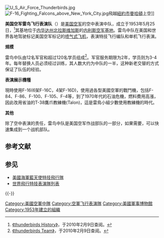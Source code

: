 {{Infobox military unit
|unit_name='''「雷鳥」'''<br />'''美國空軍第57聯隊飛行示範中隊'''<br />'''Thunderbirds'''<br />'''USAF Air Demonstration Squadron'''
|image=Dayton Air Show 2009.jpg
|image_size = 300
|caption=<!--The USAF Thunderbirds in-->雷鸟飞行表演队作[[菱隊隊形|菱隊隊形]]， 攝於2009年在地通航空展（Dayton Air Show）
|dates= 1953年5月25日 – 現在（作為飛行展示中隊）<br />1917年6月13日–1963年2月1日（作為作戰中隊）
|country= {{USA}}
|allegiance=
|branch= [[Image:Roundel_of_the_USAF.svg|22px]][[美國空軍|美國空軍]]
|type=
|role= [[世界飛行特技表演隊列表|飛行表演隊]]
|size= 12名軍官<br />120技術支援人員
|command_structure= [[美國空軍空戰司令部|美國空軍空戰司令部]]（Air Combat Command）
|garrison= {{USA}}[[內華達州|內華達州]][[拉斯維加斯|拉斯維加斯]] [[内利斯空军基地|奈利斯空军基地]]
|garrison_label=
|nickname=
|patron=
|motto=
|colors=紅、白、藍
|colors_label=
|website={{URL|http://www.afthunderbirds.com/}}
|march=
|mascot=
|equipment=
|equipment_label=
|battles= [[File:World_War_I_War_Service_Streamer_without_inscription.png|150px]]<br />[[第一次世界大戰|第一次世界大戰]]<br /> [[File:Asiatic-Pacific_Streamer.png|150px]]<br />[[第二次世界大戰|第二次世界大戰]]（[[太平洋戰爭|太平洋戰場]]）<br />[[File:Korean_War_Streamer.png|150px]]<br />[[韓戰|韓戰]]
|anniversaries=
|decorations=
|battle_honours=
|disbanded=
<!-- Commanders -->
|commander1=
|commander1_label=
|commander2=
|commander2_label=
|commander3=
|commander3_label=
|notable_commanders=
<!-- Insignia -->
|identification_symbol=[[Image:Thunderbirds_Air_Demonstration_Squadron.png|120px]]
|identification_symbol_label=
|identification_symbol_2=
|identification_symbol_2_label=
|identification_symbol_3=
|identification_symbol_3_label=
|identification_symbol_4=
|identification_symbol_4_label=
<!-- Aircraft -->
|aircraft_attack=
|aircraft_bomber=
|aircraft_electronic=
|aircraft_fighter= 6 – [[通用動力|通用動力]][[F-16戰隼戰鬥機|F-16C戰隼戰鬥機]]<br />2 – [[通用動力|通用動力]][[F-16戰隼戰鬥機|F-16D戰隼戰鬥機]]
|aircraft_helicopter=
|aircraft_helicopter_attack=
|aircraft_helicopter_cargo=
|aircraft_helicopter_multirole=
|aircraft_helicopter_observation=
|aircraft_helicopter_transport=
|aircraft_helicopter_utility=
|aircraft_interceptor=
|aircraft_patrol=
|aircraft_recon=
|aircraft_trainer=
|aircraft_transport=
}}
[[File:U_S_Air_Force_Thunderbirds.jpg|thumb]]
[[File:F-16_Fighting_Falcons_above_New_York_City.jpg|thumb]]飛越[[紐約市|紐約市]][[曼哈頓|曼哈頓]]上空]]

'''美国空军雷鸟飞行表演队'''（{{lang-en|'''USAF Air Demonstration Squadron "Thunderbirds"'''}}）是[[美国空军|美国空军]]的空中表演中队，成立于1953年5月25日，<ref>[http://thunderbirds.airforce.com/history.html 《thunderbirds History》]，于2010年2月9日查阅。</ref>其基地位于[[内华达州|内华达州]][[北拉斯维加斯|北拉斯维加斯]]的[[内利斯空军基地|内利斯空军基地]]。雷鸟中队在美国和世界各地驾驶标记美国空军标记的[[喷气式飞机|喷气式飞机]]，表演特技飞行编队和单机飞行表演。

'''規模'''

雷鸟中队由12名军官和超过120名学员组成<ref>[http://thunderbirds.airforce.com/team.html 《thunderbirds Team》]，于2010年2月9日查阅。</ref>。军官服务期限为2年，学员则为3-4年。每年替换人员必须经过训练，其人数大约为中队的一半，这种新老交替的方式保证了队伍的经验。

'''表演展示機種'''

現時使用F-16(6架F-16C，4架F-16D)，使用過各型美國空軍的戰鬥機，包括F-84、F-86、F-100、F-105、F-4等，到了1970年代的石油危機，燃料費用高漲，因此改用省油的T-38鷹爪教練機(Talon)，這是雷鳥小組少數使用教練機的時代。

'''其他'''

除了空中表演的责任，雷鸟中队是美国空军作战部队的一部分，如果需要，可以快速集成到一个战机部队。

== 参考文献 ==
{{Reflist}}

== 参见 ==
{{Portal|军事航空|美国军事}}
* [[美國海軍藍天使特技飛行隊|美國海軍藍天使特技飛行隊]]
* [[世界飛行特技表演隊列表|世界飛行特技表演隊列表]]

{{-}}
{{飛行特技表演隊}}

[[Category:美國空軍中隊|Category:美國空軍中隊]]
[[Category:空軍飞行表演隊|Category:空軍飞行表演隊]]
[[Category:美國軍事博物館|Category:美國軍事博物館]]
[[Category:1953年建立的組織|Category:1953年建立的組織]]